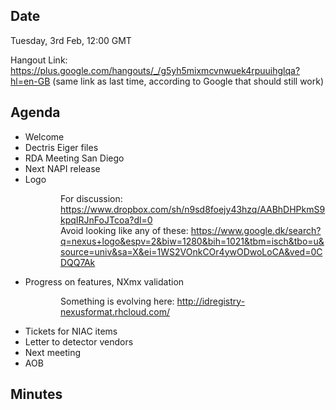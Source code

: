 ==Date==

Tuesday, 3rd Feb, 12:00 GMT

Hangout Link: https://plus.google.com/hangouts/_/g5yh5mixmcvnwuek4rpuuihglqa?hl=en-GB (same link as last time, according to Google that should still work)

==Agenda==

* Welcome
* Dectris Eiger files
* RDA Meeting San Diego
* Next NAPI release
* Logo
:: For discussion: https://www.dropbox.com/sh/n9sd8foejy43hzq/AABhDHPkmS9kpqIRJnFoJTcoa?dl=0
:: Avoid looking like any of these: https://www.google.dk/search?q=nexus+logo&espv=2&biw=1280&bih=1021&tbm=isch&tbo=u&source=univ&sa=X&ei=1WS2VOnkCOr4ywODwoLoCA&ved=0CDQQ7Ak
* Progress on features, NXmx validation 
::  Something is evolving here: http://idregistry-nexusformat.rhcloud.com/ 
* Tickets for NIAC items
* Letter to detector vendors
* Next meeting
* AOB

==Minutes==